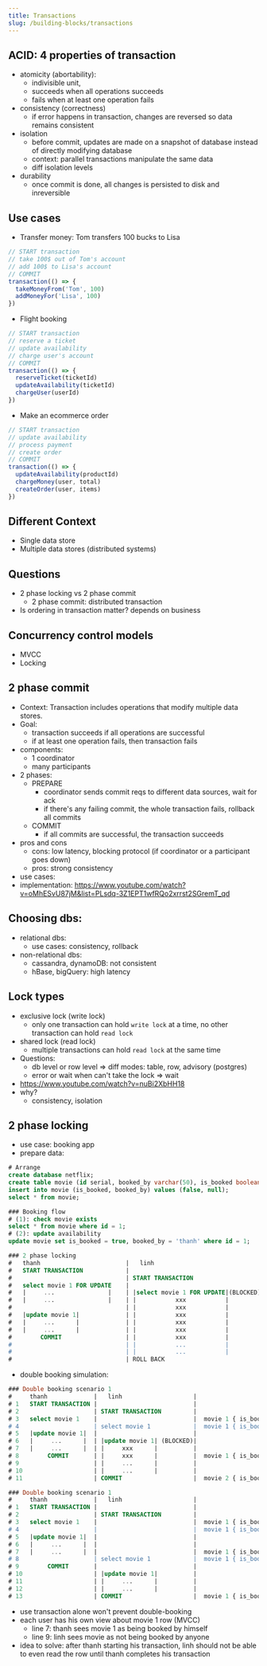 ```yaml
---
title: Transactions
slug: /building-blocks/transactions
---
```


## ACID: 4 properties of transaction

- atomicity (abortability):
  - indivisible unit,
  - succeeds when all operations succeeds
  - fails when at least one operation fails
- consistency (correctness)
  - if error happens in transaction, changes are reversed so data remains consistent
- isolation
  - before commit, updates are made on a snapshot of database instead of directly modifying database
  - context: parallel transactions manipulate the same data
  - diff isolation levels
- durability
  - once commit is done, all changes is persisted to disk and inreversible

## Use cases

- Transfer money: Tom transfers 100 bucks to Lisa

```js
// START transaction
// take 100$ out of Tom's account
// add 100$ to Lisa's account
// COMMIT
transaction(() => {
  takeMoneyFrom('Tom', 100)
  addMoneyFor('Lisa', 100)
})
```

- Flight booking

```js
// START transaction
// reserve a ticket
// update availability
// charge user's account
// COMMIT
transaction(() => {
  reserveTicket(ticketId)
  updateAvailability(ticketId)
  chargeUser(userId)
})
```

- Make an ecommerce order

```js
// START transaction
// update availability
// process payment
// create order
// COMMIT
transaction(() => {
  updateAvailability(productId)
  chargeMoney(user, total)
  createOrder(user, items)
})
```

## Different Context

- Single data store
- Multiple data stores (distributed systems)

## Questions

- 2 phase locking vs 2 phase commit
  - 2 phase commit: distributed transaction
- Is ordering in transaction matter? depends on business

## Concurrency control models

- MVCC
- Locking

## 2 phase commit

- Context: Transaction includes operations that modify multiple data stores.
- Goal:
  - transaction succeeds if all operations are successful
  - if at least one operation fails, then transaction fails
- components:
  - 1 coordinator
  - many participants
- 2 phases:
  - PREPARE
    - coordinator sends commit reqs to different data sources, wait for ack
    - if there's any failing commit, the whole transaction fails, rollback all commits
  - COMMIT
    - if all commits are successful, the transaction succeeds
- pros and cons
  - cons: low latency, blocking protocol (if coordinator or a participant goes down)
  - pros: strong consistency
- use cases:
- implementation: https://www.youtube.com/watch?v=oMhESvU87jM&list=PLsdq-3Z1EPT1wfRQo2xrrst2SGremT_qd

## Choosing dbs:

- relational dbs:
  - use cases: consistency, rollback
- non-relational dbs:
  - cassandra, dynamoDB: not consistent
  - hBase, bigQuery: high latency

## Lock types

- exclusive lock (write lock)
  - only one transaction can hold `write lock` at a time, no other transaction can hold `read lock`
- shared lock (read lock)
  - multiple transactions can hold `read lock` at the same time
- Questions:
  - db level or row level => diff modes: table, row, advisory (postgres)
  - error or wait when can't take the lock => wait
- https://www.youtube.com/watch?v=nuBi2XbHH18
- why?
  - consistency, isolation

## 2 phase locking

- use case: booking app
- prepare data:

```sql
# Arrange
create database netflix;
create table movie (id serial, booked_by varchar(50), is_booked boolean not null);
insert into movie (is_booked, booked_by) values (false, null);
select * from movie;

### Booking flow
# (1): check movie exists
select * from movie where id = 1;
# (2): update availability
update movie set is_booked = true, booked_by = 'thanh' where id = 1;

### 2 phase locking
#   thanh                        |   linh                               |
#   START TRANSACTION            |                                      |
#                                | START TRANSACTION                    |
#   select movie 1 FOR UPDATE    |                                      | thanh take exclusive lock on movie 1 row
#   |     ...               |    | |select movie 1 FOR UPDATE|(BLOCKED) |
#   |     ...               |    | |           xxx           |          |
#                                | |           xxx           |          |
#   |update movie 1|             | |           xxx           |          |
#   |     ...      |             | |           xxx           |          |
#   |     ...      |             | |           xxx           |          |
#        COMMIT                  | |           xxx           |          |  movie 1 { is_booked: true, booked_by: 'thanh' } (thanh's view)
#                                | |           ...           |          |
#                                | |           ...           |          |  movie 1 { is_booked: true, booked_by: 'thanh' } => !!! Ooops (linh's view)
#                                | ROLL BACK
```

- double booking simulation:

```sql
### Double booking scenario 1
#     thanh             |   linh                    |
# 1   START TRANSACTION |                           |
# 2                     | START TRANSACTION         |
# 3   select movie 1    |                           |  movie 1 { is_booked: false, booked_by: null } => GOOD TO GO (thanh's view)
# 4                     | select movie 1            |  movie 1 { is_booked: false, booked_by: null } => GOOD TO GO (linh's view)
# 5   |update movie 1|  |                           |
# 6   |     ...      |  | |update movie 1| (BLOCKED)|
# 7   |     ...      |  | |     xxx      |          |
# 8        COMMIT       | |     xxx      |          |  movie 1 { is_booked: true, booked_by: 'thanh' }
# 9                     | |     ...      |          |
# 10                    | |     ...      |          |
# 11                    | COMMIT                    |  movie 2 { is_booked: true, booked_by: 'linh' }

### Double booking scenario 1
#     thanh             |   linh                    |
# 1   START TRANSACTION |                           |
# 2                     | START TRANSACTION         |
# 3   select movie 1    |                           |  movie 1 { is_booked: false, booked_by: null } => GOOD TO GO (thanh's view)
# 4                     |                           |  movie 1 { is_booked: false, booked_by: null } => GOOD TO GO (linh's view)
# 5   |update movie 1|  |                           |
# 6   |     ...      |  |                           |
# 7   |     ...      |  |                           |  movie 1 { is_booked: true, booked_by: 'thanh' } (thanh's view)
# 8                     | select movie 1            |  movie 1 { is_booked: false, booked_by: null } (linh's view) => GOOD TO GO
# 9        COMMIT       |                           |
# 10                    | |update movie 1|          |
# 11                    | |     ...      |          |
# 12                    | |     ...      |          |
# 13                    | COMMIT                    |  movie 1 { is_booked: true, booked_by: 'linh' }
```

- use transaction alone won't prevent double-booking
- each user has his own view about movie 1 row (MVCC)
  - line 7: thanh sees movie 1 as being booked by himself
  - line 9: linh sees movie as not being booked by anyone
- idea to solve: after thanh starting his transaction, linh should not be able to even read the row until thanh completes his transaction
